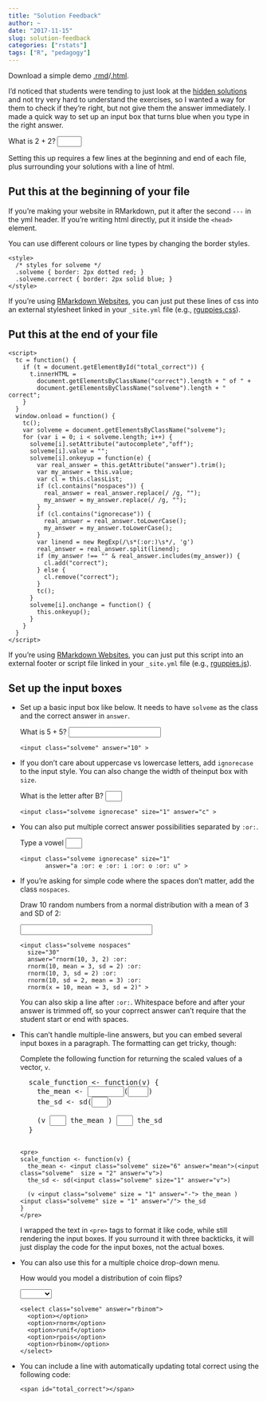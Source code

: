 ```yaml
---
title: "Solution Feedback"
author: ~
date: "2017-11-15"
slug: solution-feedback
categories: ["rstats"]
tags: ["R", "pedagogy"]
---
```


Download a simple demo [.rmd](/files/solveme_demo.Rmd)/[.html](/files/solveme_demo.html).

I'd noticed that students were tending to just look at the [hidden solutions](hidden_solutions.html) and not try very hard to understand the exercises, so I wanted a way for them to check if they're right, but not give them the answer immediately. I made a quick way to set up an input box that turns blue when you type in the right answer.

What is 2 + 2? <input class="solveme" size="3" answer="4">

Setting this up requires a few lines at the beginning and end of each file, plus surrounding your solutions with a line of html.

## Put this at the beginning of your file 

If you're making your website in RMarkdown, put it after the second `---` in the yml header. If you're writing html directly, put it inside the `<head>` element.

You can use different colours or line types by changing the border styles.

```
<style>
  /* styles for solveme */
  .solveme { border: 2px dotted red; }
  .solveme.correct { border: 2px solid blue; }
</style>
```

If you're using [RMarkdown Websites](http://rmarkdown.rstudio.com/rmarkdown_websites.html), you can just put these lines of css into an external stylesheet linked in your `_site.yml` file (e.g., [rguppies.css](rguppies.css)).

## Put this at the end of your file

```
<script>
  tc = function() {
    if (t = document.getElementById("total_correct")) {
      t.innerHTML =       
        document.getElementsByClassName("correct").length + " of " +
        document.getElementsByClassName("solveme").length + " correct";
    }
  }
  window.onload = function() {
    tc();
    var solveme = document.getElementsByClassName("solveme");
    for (var i = 0; i < solveme.length; i++) {
      solveme[i].setAttribute("autocomplete","off");
      solveme[i].value = "";
      solveme[i].onkeyup = function(e) {
        var real_answer = this.getAttribute("answer").trim();
        var my_answer = this.value;
        var cl = this.classList;
        if (cl.contains("nospaces")) {
          real_answer = real_answer.replace(/ /g, "");
          my_answer = my_answer.replace(/ /g, "");
        }
        if (cl.contains("ignorecase")) {
          real_answer = real_answer.toLowerCase();
          my_answer = my_answer.toLowerCase();
        }
        var linend = new RegExp(/\s*(:or:)\s*/, 'g')
        real_answer = real_answer.split(linend);
        if (my_answer !== "" & real_answer.includes(my_answer)) {
          cl.add("correct");
        } else {
          cl.remove("correct");
        }
        tc();
      }
      solveme[i].onchange = function() {
        this.onkeyup();
      }
    }
  }
</script>
```

If you're using [RMarkdown Websites](http://rmarkdown.rstudio.com/rmarkdown_websites.html), you can just put this script into an external footer or script file linked in your `_site.yml` file (e.g., [rguppies.js](rguppies.js)).

## Set up the input boxes

* Set up a basic input box like below. It needs to have `solveme` as the class and the correct answer in `answer`.

    What is $5 + 5$?
    <input class="solveme" answer="10" >
  
    ```
    <input class="solveme" answer="10" >
    ```


* If you don't care about uppercase vs lowercase letters, add `ignorecase` to the input style. You can also change the width of theinput box with `size`.

    What is the letter after B? 
    <input class="solveme ignorecase" size="1" answer="c" >
  
    ```
    <input class="solveme ignorecase" size="1" answer="c" >
    ```

* You can also put multiple correct answer possibilities separated by `:or:`.
  
    Type a vowel
    <input class="solveme ignorecase" size="1" 
           answer="a :or: e :or: i :or: o :or: u" >
    
    ```
    <input class="solveme ignorecase" size="1" 
           answer="a :or: e :or: i :or: o :or: u" >
    ```

* If you're asking for simple code where the spaces don't matter, add the class `nospaces`.

    Draw 10 random numbers from a normal distribution with a mean of 3 and SD of 2:
    
    <input class="solveme nospaces" 
      size="30"
      answer="rnorm(10, 3, 2) :or:
              rnorm(10, mean = 3, sd = 2) :or:
              rnorm(10, 3, sd = 2) :or:
              rnorm(10, sd = 2, mean = 3) :or:
              rnorm(x = 10, mean = 3, sd = 2)" >
      
    ```
    <input class="solveme nospaces" 
      size="30"
      answer="rnorm(10, 3, 2) :or:
      rnorm(10, mean = 3, sd = 2) :or:
      rnorm(10, 3, sd = 2) :or:
      rnorm(10, sd = 2, mean = 3) :or:
      rnorm(x = 10, mean = 3, sd = 2)" >
    ```
    
    <p class="alert alert-info">You can also skip a line after `:or:`. Whitespace before and after your answer is trimmed off, so your coprrect answer can't require that the student start or end with spaces.</p>

* This can't handle multiple-line answers, but you can embed several input boxes in a paragraph. The formatting can get tricky, though:

    Complete the following function for returning the scaled values of a vector, `v`. 
    
    <pre>
    scale_function <- function(v) { 
      the_mean <- <input class="solveme" size="6" answer="mean">(<input class="solveme" size = "2" answer="v">)
      the_sd <- sd(<input class="solveme" size="1" answer="v">)
      
      (v <input class="solveme" size = "1" answer="-"> the_mean ) <input class="solveme" size = "1" answer="/"> the_sd
    }
    </pre>
    
    ```
    <pre>
    scale_function <- function(v) { 
      the_mean <- <input class="solveme" size="6" answer="mean">(<input class="solveme"  size = "2" answer="v">)
      the_sd <- sd(<input class="solveme" size="1" answer="v">)
      
      (v <input class="solveme" size = "1" answer="-"> the_mean ) <input class="solveme" size = "1" answer="/"> the_sd
    }
    </pre>
    ```
    
    <p class="alert alert-info">I wrapped the text in `<pre>` tags to format it like code, while still rendering the input boxes. If you surround it with three backticks, it will just display the code for the input boxes, not the actual boxes.</p>

* You can also use this for a multiple choice drop-down menu.

    How would you model a distribution of coin flips?
    
    <select class="solveme" answer="rbinom">
      <option></option>
      <option>rnorm</option>
      <option>runif</option>
      <option>rpois</option>
      <option>rbinom</option>
    </select>
    
    ```
    <select class="solveme" answer="rbinom">
      <option></option>
      <option>rnorm</option>
      <option>runif</option>
      <option>rpois</option>
      <option>rbinom</option>
    </select>
    ```
    
* You can include a line with automatically updating total correct using the following code:

    <span id="total_correct"></span>
    
    ```
    <span id="total_correct"></span>
    ```
    